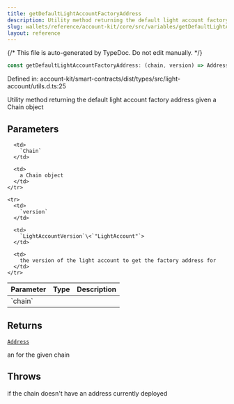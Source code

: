 ```yaml
---
title: getDefaultLightAccountFactoryAddress
description: Utility method returning the default light account factory address given a Chain object
slug: wallets/reference/account-kit/core/src/variables/getDefaultLightAccountFactoryAddress
layout: reference
---
```


{/* This file is auto-generated by TypeDoc. Do not edit manually. */}

```ts
const getDefaultLightAccountFactoryAddress: (chain, version) => Address;
```

Defined in: account-kit/smart-contracts/dist/types/src/light-account/utils.d.ts:25

Utility method returning the default light account factory address given a Chain object

## Parameters

<table>
  <thead>
    <tr>
      <th align="left">Parameter</th>
      <th align="left">Type</th>
      <th align="left">Description</th>
    </tr>
  </thead>

  <tbody>
    <tr>
      <td>
        `chain`
      </td>

      <td>
        `Chain`
      </td>

      <td>
        a Chain object
      </td>
    </tr>

    <tr>
      <td>
        `version`
      </td>

      <td>
        `LightAccountVersion`\<`"LightAccount"`>
      </td>

      <td>
        the version of the light account to get the factory address for
      </td>
    </tr>

  </tbody>
</table>

## Returns

[`Address`](../../../../aa-sdk/core/src/type-aliases/Address.mdx)

an for the given chain

## Throws

if the chain doesn't have an address currently deployed
